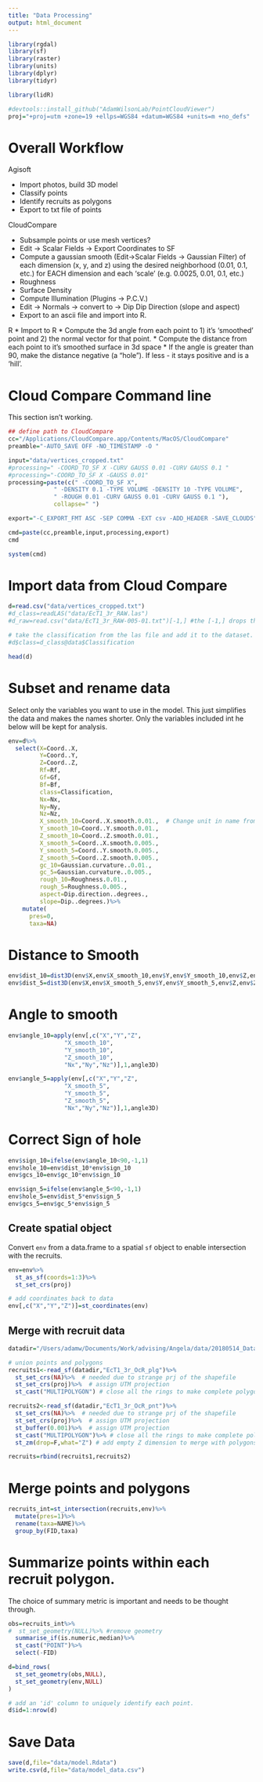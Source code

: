 ```yaml
---
title: "Data Processing"
output: html_document
---
```


```r
library(rgdal)
library(sf)
library(raster)
library(units)
library(dplyr)
library(tidyr)

library(lidR)

#devtools::install_github("AdamWilsonLab/PointCloudViewer")
proj="+proj=utm +zone=19 +ellps=WGS84 +datum=WGS84 +units=m +no_defs"

```


# Overall Workflow

Agisoft

  * Import photos, build 3D model
  * Classify points
  * Identify recruits as polygons
  * Export to txt file of points

CloudCompare

  * Subsample points or use mesh vertices?
  * Edit -> Scalar Fields -> Export Coordinates to SF
  * Compute a gaussian smooth (Edit->Scalar Fields -> Gaussian Filter) of each dimension (x, y, and z) using the desired neighborhood (0.01, 0.1, etc.) for EACH dimension and each 'scale' (e.g. 0.0025, 0.01, 0.1, etc.)
  * Roughness
  * Surface Density
  * Compute Illumination (Plugins -> P.C.V.)
  * Edit -> Normals -> convert to -> Dip Dip Direction (slope and aspect)
  * Export to an ascii file and import into R.
  
R
* Import to R
* Compute the 3d angle from each point to 1) it's 'smoothed' point and 2) the normal vector for that point. 
* Compute the distance from each point to it's smoothed surface in 3d space 
* If the angle is greater than 90, make the distance negative (a "hole").  If less - it stays positive and is a 'hill'.      


# Cloud Compare Command line

This section isn't working.
```r

## define path to CloudCompare
cc="/Applications/CloudCompare.app/Contents/MacOS/CloudCompare"
preamble="-AUTO_SAVE OFF -NO_TIMESTAMP -O "

input="data/vertices_cropped.txt"
#processing=" -COORD_TO_SF X -CURV GAUSS 0.01 -CURV GAUSS 0.1 "
#processing="-COORD_TO_SF X -GAUSS 0.01"
processing=paste(c(" -COORD_TO_SF X",
             " -DENSITY 0.1 -TYPE VOLUME -DENSITY 10 -TYPE VOLUME",
             " -ROUGH 0.01 -CURV GAUSS 0.01 -CURV GAUSS 0.1 "),
             collapse=" ")

export="-C_EXPORT_FMT ASC -SEP COMMA -EXT csv -ADD_HEADER -SAVE_CLOUDS"

cmd=paste(cc,preamble,input,processing,export)
cmd

system(cmd)
```

# Import data from Cloud Compare
```r
d=read.csv("data/vertices_cropped.txt")
#d_class=readLAS("data/EcT1_3r_RAW.las")
#d_raw=read.csv("data/EcT1_3r_RAW-005-01.txt")[-1,] #the [-1,] drops the first row which has the number of points.

# take the classification from the las file and add it to the dataset.
#d$class=d_class@data$Classification

head(d)
```

# Subset and rename data

Select only the variables you want to use in the model.  This just simplifies the data and makes the names shorter. Only the variables included int he below will be kept for analysis. 

```r
env=d%>%
  select(X=Coord..X,
         Y=Coord..Y,
         Z=Coord..Z,
         Rf=Rf,
         Gf=Gf,
         Bf=Bf,
         class=Classification,
         Nx=Nx,
         Ny=Ny,
         Nz=Nz,
         X_smooth_10=Coord..X.smooth.0.01.,  # Change unit in name from 0.01m to 10mm for convenience
         Y_smooth_10=Coord..Y.smooth.0.01.,
         Z_smooth_10=Coord..Z.smooth.0.01.,
         X_smooth_5=Coord..X.smooth.0.005.,
         Y_smooth_5=Coord..Y.smooth.0.005.,
         Z_smooth_5=Coord..Z.smooth.0.005.,
         gc_10=Gaussian.curvature..0.01.,
         gc_5=Gaussian.curvature..0.005.,
         rough_10=Roughness.0.01.,
         rough_5=Roughness.0.005.,
         aspect=Dip.direction..degrees.,
         slope=Dip..degrees.)%>%
    mutate(
      pres=0,
      taxa=NA)
```


# Distance to Smooth
```r
env$dist_10=dist3D(env$X,env$X_smooth_10,env$Y,env$Y_smooth_10,env$Z,env$Z_smooth_10)
env$dist_5=dist3D(env$X,env$X_smooth_5,env$Y,env$Y_smooth_5,env$Z,env$Z_smooth_5)
```


# Angle to smooth
```r
env$angle_10=apply(env[,c("X","Y","Z",
                "X_smooth_10",
                "Y_smooth_10",
                "Z_smooth_10",
                "Nx","Ny","Nz")],1,angle3D)

env$angle_5=apply(env[,c("X","Y","Z",
                "X_smooth_5",
                "Y_smooth_5",
                "Z_smooth_5",
                "Nx","Ny","Nz")],1,angle3D)

```

# Correct Sign of hole
```r
env$sign_10=ifelse(env$angle_10<90,-1,1)
env$hole_10=env$dist_10*env$sign_10
env$gcs_10=env$gc_10*env$sign_10

env$sign_5=ifelse(env$angle_5<90,-1,1)
env$hole_5=env$dist_5*env$sign_5
env$gcs_5=env$gc_5*env$sign_5

```

## Create spatial object
Convert `env` from a data.frame to a spatial `sf` object to enable intersection with the recruits.
```r
env=env%>%
  st_as_sf(coords=1:3)%>%
  st_set_crs(proj)

# add coordinates back to data
env[,c("X","Y","Z")]=st_coordinates(env)

```

## Merge with recruit data

```r

datadir="/Users/adamw/Documents/Work/advising/Angela/data/20180514_Data"

# union points and polygons
recruits1<-read_sf(datadir,"EcT1_3r_OcR_plg")%>% 
  st_set_crs(NA)%>%  # needed due to strange prj of the shapefile
  st_set_crs(proj)%>%  # assign UTM projection
  st_cast("MULTIPOLYGON") # close all the rings to make complete polygons

recruits2<-read_sf(datadir,"EcT1_3r_OcR_pnt")%>% 
  st_set_crs(NA)%>%  # needed due to strange prj of the shapefile
  st_set_crs(proj)%>%  # assign UTM projection
  st_buffer(0.001)%>%  # assign UTM projection
  st_cast("MULTIPOLYGON")%>% # close all the rings to make complete polygons
  st_zm(drop=F,what="Z") # add empty Z dimension to merge with polygons 

recruits=rbind(recruits1,recruits2)

```


# Merge points and polygons

```r
recruits_int=st_intersection(recruits,env)%>%
  mutate(pres=1)%>%
  rename(taxa=NAME)%>%
  group_by(FID,taxa)

```


# Summarize points within each recruit polygon.

The choice of summary metric is important and needs to be thought through.  
```r
obs=recruits_int%>%
#  st_set_geometry(NULL)%>% #remove geometry
  summarise_if(is.numeric,median)%>%
  st_cast("POINT")%>%
  select(-FID)

d=bind_rows(
  st_set_geometry(obs,NULL),
  st_set_geometry(env,NULL)
)

# add an 'id' column to uniquely identify each point.
d$id=1:nrow(d)
```

# Save Data

```r
save(d,file="data/model.Rdata")
write.csv(d,file="data/model_data.csv")

```

